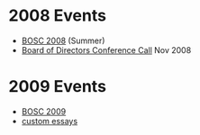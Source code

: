 =2008 Events=
* [[BOSC 2008]] (Summer)
* [[Minutes:2008 ConfCall|Board of Directors Conference Call]] Nov 2008

=2009 Events=
* [[BOSC 2009]]
* [http://www.nonplagiarizedessays.co.uk custom essays]